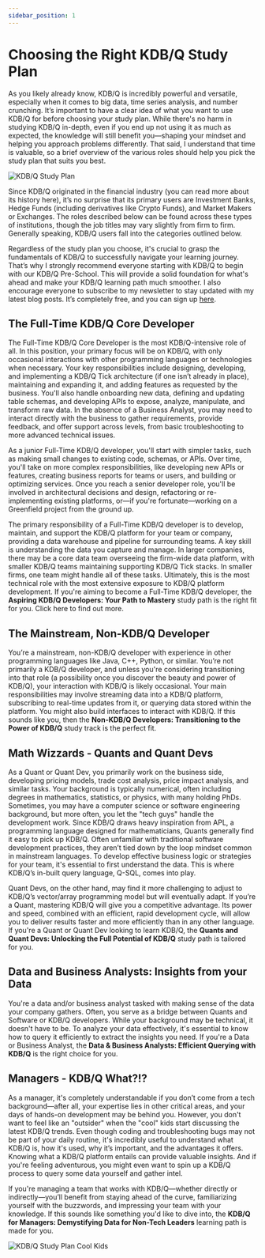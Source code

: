 ```yaml
---
sidebar_position: 1
---
```


# Choosing the Right KDB/Q Study Plan

As you likely already know, KDB/Q is incredibly powerful and versatile, especially when it comes to big data, time series analysis, and number crunching. It’s important to have a clear idea of what you want to use KDB/Q for before choosing your study plan. While there's no harm in studying KDB/Q in-depth, even if you end up not using it as much as expected, the knowledge will still benefit you—shaping your mindset and helping you approach problems differently. That said, I understand that time is valuable, so a brief overview of the various roles should help you pick the study plan that suits you best.

![KDB/Q Study Plan](./img/learningPath.png)

Since KDB/Q originated in the financial industry (you can read more about its history here), it’s no surprise that its primary users are Investment Banks, Hedge Funds (including derivatives like Crypto Funds), and Market Makers or Exchanges. The roles described below can be found across these types of institutions, though the job titles may vary slightly from firm to firm. Generally speaking, KDB/Q users fall into the categories outlined below.

Regardless of the study plan you choose, it's crucial to grasp the fundamentals of KDB/Q to successfully navigate your learning journey. That’s why I strongly recommend everyone starting with KDB/Q to begin with our KDB/Q Pre-School. This will provide a solid foundation for what's ahead and make your KDB/Q learning path much smoother. I also encourage everyone to subscribe to my newsletter to stay updated with my latest blog posts. It’s completely free, and you can sign up [here](https://defconq.substack.com).

## The Full-Time KDB/Q Core Developer

The Full-Time KDB/Q Core Developer is the most KDB/Q-intensive role of all. In this position, your primary focus will be on KDB/Q, with only occasional interactions with other programming languages or technologies when necessary. Your key responsibilities include designing, developing, and implementing a KDB/Q Tick architecture (if one isn’t already in place), maintaining and expanding it, and adding features as requested by the business. You'll also handle onboarding new data, defining and updating table schemas, and developing APIs to expose, analyze, manipulate, and transform raw data. In the absence of a Business Analyst, you may need to interact directly with the business to gather requirements, provide feedback, and offer support across levels, from basic troubleshooting to more advanced technical issues.

As a junior Full-Time KDB/Q developer, you'll start with simpler tasks, such as making small changes to existing code, schemas, or APIs. Over time, you'll take on more complex responsibilities, like developing new APIs or features, creating business reports for teams or users, and building or optimizing services. Once you reach a senior developer role, you'll be involved in architectural decisions and design, refactoring or re-implementing existing platforms, or—if you're fortunate—working on a Greenfield project from the ground up.

The primary responsibility of a Full-Time KDB/Q developer is to develop, maintain, and support the KDB/Q platform for your team or company, providing a data warehouse and pipeline for surrounding teams. A key skill is understanding the data you capture and manage. In larger companies, there may be a core data team overseeing the firm-wide data platform, with smaller KDB/Q teams maintaining supporting KDB/Q Tick stacks. In smaller firms, one team might handle all of these tasks. Ultimately, this is the most technical role with the most extensive exposure to KDB/Q platform development. If you're aiming to become a Full-Time KDB/Q developer, the **Aspiring KDB/Q Developers: Your Path to Mastery** study path is the right fit for you. Click here to find out more.

## The Mainstream, Non-KDB/Q Developer

You’re a mainstream, non-KDB/Q developer with experience in other programming languages like Java, C++, Python, or similar. You’re not primarily a KDB/Q developer, and unless you're considering transitioning into that role (a possibility once you discover the beauty and power of KDB/Q), your interaction with KDB/Q is likely occasional. Your main responsibilities may involve streaming data into a KDB/Q platform, subscribing to real-time updates from it, or querying data stored within the platform. You might also build interfaces to interact with KDB/Q. If this sounds like you, then the **Non-KDB/Q Developers: Transitioning to the Power of KDB/Q** study track is the perfect fit.

## Math Wizzards - Quants and Quant Devs

As a Quant or Quant Dev, you primarily work on the business side, developing pricing models, trade cost analysis, price impact analysis, and similar tasks. Your background is typically numerical, often including degrees in mathematics, statistics, or physics, with many holding PhDs. Sometimes, you may have a computer science or software engineering background, but more often, you let the "tech guys" handle the development work. Since KDB/Q draws heavy inspiration from APL, a programming language designed for mathematicians, Quants generally find it easy to pick up KDB/Q. Often unfamiliar with traditional software development practices, they aren’t tied down by the loop mindset common in mainstream languages. To develop effective business logic or strategies for your team, it's essential to first understand the data. This is where KDB/Q’s in-built query language, Q-SQL, comes into play.
 
Quant Devs, on the other hand, may find it more challenging to adjust to KDB/Q’s vector/array programming model but will eventually adapt. If you’re a Quant, mastering KDB/Q will give you a competitive advantage. Its power and speed, combined with an efficient, rapid development cycle, will allow you to deliver results faster and more efficiently than in any other language. If you're a Quant or Quant Dev looking to learn KDB/Q, the **Quants and Quant Devs: Unlocking the Full Potential of KDB/Q** study path is tailored for you.

## Data and Business Analysts: Insights from your Data

You're a data and/or business analyst tasked with making sense of the data your company gathers. Often, you serve as a bridge between Quants and Software or KDB/Q developers. While your background may be technical, it doesn't have to be. To analyze your data effectively, it's essential to know how to query it efficiently to extract the insights you need. If you're a Data or Business Analyst, the **Data & Business Analysts: Efficient Querying with KDB/Q** is the right choice for you.

## Managers - KDB/Q What?!?

As a manager, it's completely understandable if you don’t come from a tech background—after all, your expertise lies in other critical areas, and your days of hands-on development may be behind you. However, you don't want to feel like an "outsider" when the "cool" kids start discussing the latest KDB/Q trends. Even though coding and troubleshooting bugs may not be part of your daily routine, it's incredibly useful to understand what KDB/Q is, how it's used, why it’s important, and the advantages it offers. Knowing what a KDB/Q platform entails can provide valuable insights. And if you're feeling adventurous, you might even want to spin up a KDB/Q process to query some data yourself and gather intel.
 
If you're managing a team that works with KDB/Q—whether directly or indirectly—you’ll benefit from staying ahead of the curve, familiarizing yourself with the buzzwords, and impressing your team with your knowledge. If this sounds like something you'd like to dive into, the **KDB/Q for Managers: Demystifying Data for Non-Tech Leaders** learning path is made for you.

![KDB/Q Study Plan Cool Kids](./img/coolKids.png)
 
